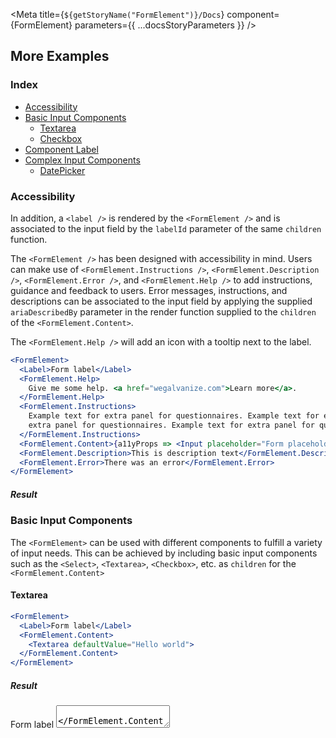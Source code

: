 
<Meta title={`${getStoryName("FormElement")}/Docs`} component={FormElement} parameters={{ ...docsStoryParameters }} />

<Description markdown={Readme} />

## More Examples

### Index

- <a href="#accessibility">Accessibility</a>
- <a href="#basic-input-components">Basic Input Components</a>
  - <a href="#textarea">Textarea</a>
  - <a href="#checkbox">Checkbox</a>
- <a href="#component-label">Component Label</a>
- <a href="#complex-input-components">Complex Input Components</a>
  - <a href="#datepicker">DatePicker</a>

### Accessibility

In addition, a `<label />` is rendered by the `<FormElement />` and is associated to the input field by the `labelId` parameter of the same `children` function.

The `<FormElement />` has been designed with accessibility in mind. Users can make use of `<FormElement.Instructions />`, `<FormElement.Description />`, `<FormElement.Error />`, and `<FormElement.Help />` to add instructions, guidance and feedback to users. Error messages, instructions, and descriptions can be associated to the input field by applying the supplied `ariaDescribedBy` parameter in the render function supplied to the `children` of the `<FormElement.Content>`.

The `<FormElement.Help />` will add an icon with a tooltip next to the label.

```jsx
<FormElement>
  <Label>Form label</Label>
  <FormElement.Help>
    Give me some help. <a href="wegalvanize.com">Learn more</a>.
  </FormElement.Help>
  <FormElement.Instructions>
    Example text for extra panel for questionnaires. Example text for extra panel for questionnaires Example text for
    extra panel for questionnaires. Example text for extra panel for questionnaires
  </FormElement.Instructions>
  <FormElement.Content>{a11yProps => <Input placeholder="Form placeholder" {...a11yProps} />}</FormElement.Content>
  <FormElement.Description>This is description text</FormElement.Description>
  <FormElement.Error>There was an error</FormElement.Error>
</FormElement>
```

##### Result

<FormElementStyles>
  <Accessibility />
</FormElementStyles>

### Basic Input Components

The `<FormElement>` can be used with different components to fulfill a variety of input needs. This can be achieved by including basic input components such as the `<Select>`, `<Textarea>`, `<Checkbox>`, etc. as `children` for the `<FormElement.Content>`

#### Textarea

```jsx
<FormElement>
  <Label>Form label</Label>
  <FormElement.Content>
    <Textarea defaultValue="Hello world">
  </FormElement.Content>
</FormElement>
```

##### Result

<FormElementStyles>
  <FormElement>
    <Label>Form label</Label>
    <FormElement.Content>
      <Textarea defaultValue="Hello world" />
    </FormElement.Content>
  </FormElement>
</FormElementStyles>

#### Checkbox

```jsx
<FormElement hasFieldSet label="Form Label">
  <FormElement.Content>
    {a11yProps =>
      <Checkbox onChange={() => {}} {...a11yProps}>Black Panther</Checkbox>
      <Checkbox onChange={() => {}} {...a11yProps}>Spiderman</Checkbox>
      <Checkbox onChange={() => {}} {...a11yProps}>Wonder Woman</Checkbox>
    }
  </FormElement.Content>
</FormElement>
```

##### Result

<FormElementStyles>
  <Checkbox />
</FormElementStyles>

#### Component Label

The `ComponentLabel` allows users to use the`label`property of the`<FormElement/ />`. Users can set the label property to equal an entire component, in this particular example making use of the`<Heading />` component.

```jsx
<FormElement hasRequiredLabel={false}>
  <Label>
    <Heading level={4}>Form Label</Heading>
  </Label>
  <FormElement.Content>{a11yProps => <Input onChange={() => {}} {...a11yProps} />}</FormElement.Content>
</FormElement>
```

##### Result

<FormElementStyles>
  <ComponentLabel />
</FormElementStyles>

### Complex Input Components

The `<FormElement />` can handle a variety of components to further increase the users indivudal needs. This can range from a `<DatePicker />` component to a `<ListBox />` component.

#### DatePicker

```jsx
<FormElement>
  <Label>Form label</Label>
  <FormElement.Content>
    {a11yProps => (
      <DatePicker onChange={() => {}}>
        <DatePicker.Input {...a11yProps} />
      </DatePicker>
    )}
  </FormElement.Content>
</FormElement>
```

##### Result

<FormElementStyles>
  <DatePicker />
</FormElementStyles>
